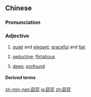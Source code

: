 ==Chinese==
{{zh-forms|alt=杳窱-“deep”}}

===Pronunciation===
{{zh-pron
|m=yǎotiǎo
|c=miu5 tiu5,jiu2 tiu5
|c_note=miu5 tiu5 - vernacular; jiu2 tiu5 - literary
|mn=iáu-thiáu
|mc=y
|oc=y
|cat=a
}}

===Adjective===
{{zh-adj}}

# {{lb|zh|of a woman}} [[quiet]] and [[elegant]]; [[graceful]] and [[fair]]
#: {{zh-x|窈窕.淑女，君子 好逑。|The '''modest, retiring''', virtuous, young lady:<br>For our prince a good mate she.|ref=Shijing}}
# {{lb|zh|of a woman}} [[seductive]]; [[flirtatious]]
# [[deep]]; [[profound]]

====Derived terms====
{{zh-der|窈窕淑女}}

[[zh-min-nan:窈窕]]
[[ja:窈窕]]
[[zh:窈窕]]